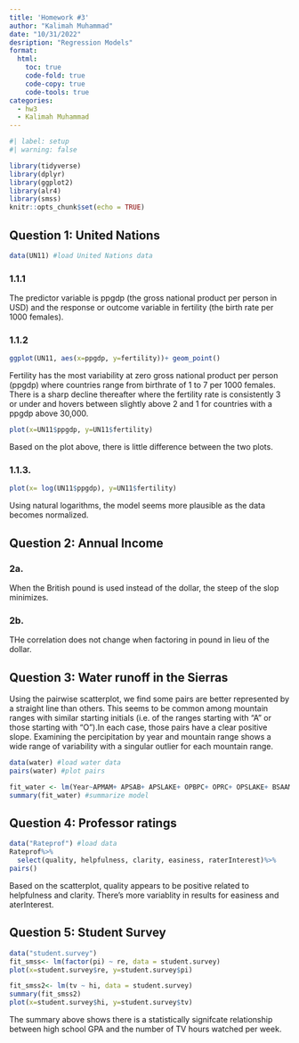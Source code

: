 ---
title: 'Homework #3'
author: "Kalimah Muhammad"
date: "10/31/2022"
desription: "Regression Models"
format:
  html:
    toc: true
    code-fold: true
    code-copy: true
    code-tools: true
categories: 
  - hw3
  - Kalimah Muhammad
---

```{r}
#| label: setup
#| warning: false

library(tidyverse)
library(dplyr)
library(ggplot2)
library(alr4)
library(smss)
knitr::opts_chunk$set(echo = TRUE)
```

## Question 1: United Nations 
```{r} 
data(UN11) #load United Nations data
```

### 1.1.1

The predictor variable is ppgdp (the gross national product per person in USD) and the response or outcome variable in fertility (the birth rate per 1000 females).

### 1.1.2

```{r} 
ggplot(UN11, aes(x=ppgdp, y=fertility))+ geom_point()

```

Fertility has the most variability at zero gross national product per person (ppgdp) where countries range from birthrate of 1 to 7 per 1000 females. There is a sharp decline thereafter where the fertility rate is consistently 3 or under and hovers between slightly above 2 and 1 for countries with a ppgdp above 30,000.

```{r} 
plot(x=UN11$ppgdp, y=UN11$fertility)
```

Based on the plot above, there is little difference between the two plots.

### 1.1.3.

```{r} 
plot(x= log(UN11$ppgdp), y=UN11$fertility)
```

Using natural logarithms, the model seems more plausible as the data becomes normalized. 

## Question 2: Annual Income   

### 2a. 
When the British pound is used instead of the dollar, the steep of the slop minimizes.

### 2b. 
THe correlation does not change when factoring in pound in lieu of the dollar.

## Question 3: Water runoff in the Sierras  

Using the pairwise scatterplot, we find some pairs are better represented by a straight line than others. This seems to be common among mountain ranges with similar starting initials (i.e. of the ranges starting with "A" or those starting with "O").In each case, those pairs have a clear positive slope. Examining the percipitation by year and mountain range shows a wide range of variability with a singular outlier for each mountain range. 
```{r} 
data(water) #load water data
pairs(water) #plot pairs
```

```{r}
fit_water <- lm(Year~APMAM+ APSAB+ APSLAKE+ OPBPC+ OPRC+ OPSLAKE+ BSAAM, data=water) #create linear regression model based on year and mountain range
summary(fit_water) #summarize model
```

## Question 4: Professor ratings

```{r} 
data("Rateprof") #load data
Rateprof%>%
  select(quality, helpfulness, clarity, easiness, raterInterest)%>%
pairs()

```

Based on the scatterplot, quality appears to be positive related to helpfulness and clarity. There's more variablity in results for easiness and aterInterest.

## Question 5: Student Survey

```{r}
data("student.survey")
fit_smss<- lm(factor(pi) ~ re, data = student.survey)
plot(x=student.survey$re, y=student.survey$pi)
```

```{r} 
fit_smss2<- lm(tv ~ hi, data = student.survey)
summary(fit_smss2)
plot(x=student.survey$hi, y=student.survey$tv)
```

The summary above shows there is a statistically signifcate relationship between high school GPA and the number of TV hours watched per week. 

